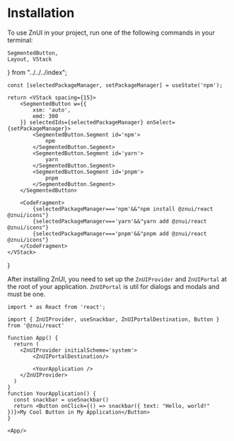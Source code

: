 # Installation

To use ZnUI in your project, run one of the following commands in your terminal:


    SegmentedButton,
    Layout, VStack
} from "../../../index";

    const [selectedPackageManager, setPackageManager] = useState('npm');

    return <VStack spacing={15}>
        <SegmentedButton w={{
            xsm: 'auto',
            emd: 300
        }} selectedIds={selectedPackageManager} onSelect={setPackageManager}>
            <SegmentedButton.Segment id='npm'>
                npm
            </SegmentedButton.Segment>
            <SegmentedButton.Segment id='yarn'>
                yarn
            </SegmentedButton.Segment>
            <SegmentedButton.Segment id='pnpm'>
                pnpm
            </SegmentedButton.Segment>
        </SegmentedButton>

        <CodeFragment>
            {selectedPackageManager==='npm'&&"npm install @znui/react @znui/icons"}
            {selectedPackageManager==='yarn'&&"yarn add @znui/react @znui/icons"}
            {selectedPackageManager==='pnpm'&&"pnpm add @znui/react @znui/icons"}
        </CodeFragment>
    </VStack>
}

<PackageInstall/>

After installing ZnUI, you need to set up the <code>ZnUIProvider</code> and <code>ZnUIPortal</code> at the root of your application.
<code>ZnUIPortal</code> is util for dialogs and modals and must be one.

```tsx
import * as React from 'react';

import { ZnUIProvider, useSnackbar, ZnUIPortalDestination, Button } from '@znui/react'

function App() {
  return (
    <ZnUIProvider initialScheme='system'>
        <ZnUIPortalDestination/>

        <YourApplication />
    </ZnUIProvider>
  )
}
function YourApplication() {
  const snackbar = useSnackbar()
  return <Button onClick={() => snackbar({ text: "Hello, world!" })}>My Cool Button in My Application</Button>
}

<App/>
```